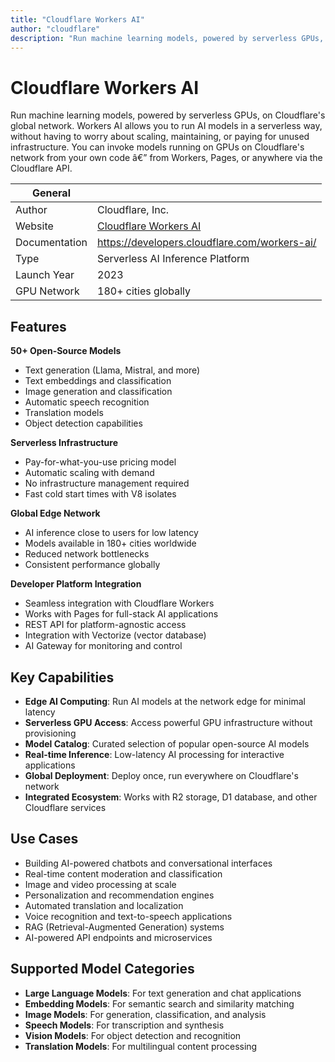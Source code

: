 ```yaml
---
title: "Cloudflare Workers AI"
author: "cloudflare"
description: "Run machine learning models, powered by serverless GPUs, on Cloudflare's global network with Workers AI - a serverless AI inference platform for building scalable AI applications at the edge."
---
```


# Cloudflare Workers AI

Run machine learning models, powered by serverless GPUs, on Cloudflare's global network. Workers AI allows you to run AI models in a serverless way, without having to worry about scaling, maintaining, or paying for unused infrastructure. You can invoke models running on GPUs on Cloudflare's network from your own code â€” from Workers, Pages, or anywhere via the Cloudflare API.

| General     |                                                                  |
| ----------- | ---------------------------------------------------------------- |
| Author      | Cloudflare, Inc.                                                 |
| Website     | [Cloudflare Workers AI](https://www.cloudflare.com/developer-platform/products/workers-ai/) |
| Documentation  | https://developers.cloudflare.com/workers-ai/                   |
| Type        | Serverless AI Inference Platform                                |
| Launch Year | 2023                                                             |
| GPU Network | 180+ cities globally                                             |

## Features

**50+ Open-Source Models**
- Text generation (Llama, Mistral, and more)
- Text embeddings and classification
- Image generation and classification
- Automatic speech recognition
- Translation models
- Object detection capabilities

**Serverless Infrastructure**
- Pay-for-what-you-use pricing model
- Automatic scaling with demand
- No infrastructure management required
- Fast cold start times with V8 isolates

**Global Edge Network**
- AI inference close to users for low latency
- Models available in 180+ cities worldwide
- Reduced network bottlenecks
- Consistent performance globally

**Developer Platform Integration**
- Seamless integration with Cloudflare Workers
- Works with Pages for full-stack AI applications
- REST API for platform-agnostic access
- Integration with Vectorize (vector database)
- AI Gateway for monitoring and control

## Key Capabilities

- **Edge AI Computing**: Run AI models at the network edge for minimal latency
- **Serverless GPU Access**: Access powerful GPU infrastructure without provisioning
- **Model Catalog**: Curated selection of popular open-source AI models
- **Real-time Inference**: Low-latency AI processing for interactive applications
- **Global Deployment**: Deploy once, run everywhere on Cloudflare's network
- **Integrated Ecosystem**: Works with R2 storage, D1 database, and other Cloudflare services

## Use Cases

- Building AI-powered chatbots and conversational interfaces
- Real-time content moderation and classification
- Image and video processing at scale
- Personalization and recommendation engines
- Automated translation and localization
- Voice recognition and text-to-speech applications
- RAG (Retrieval-Augmented Generation) systems
- AI-powered API endpoints and microservices

## Supported Model Categories

- **Large Language Models**: For text generation and chat applications
- **Embedding Models**: For semantic search and similarity matching
- **Image Models**: For generation, classification, and analysis
- **Speech Models**: For transcription and synthesis
- **Vision Models**: For object detection and recognition
- **Translation Models**: For multilingual content processing

